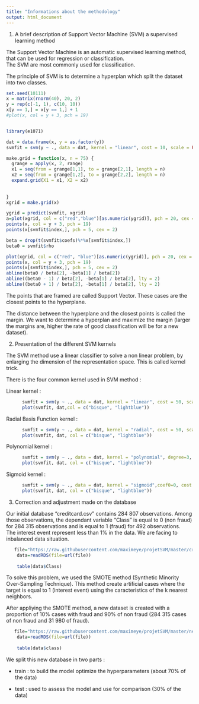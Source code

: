 ```yaml
---
title: "Informations about the methodology"
output: html_document
---
```

 
1. A brief description of Support Vector Machine (SVM) a supervised learning method

The Support Vector Machine is an automatic supervised learning method, that can be used for regression or classification.  
The SVM are most commonly used for classification.

The principle of SVM is to determine a hyperplan which split the dataset into two classes. 

```r
set.seed(10111)
x = matrix(rnorm(40), 20, 2)
y = rep(c(-1, 1), c(10, 10))
x[y == 1,] = x[y == 1,] + 1
#plot(x, col = y + 3, pch = 19)


library(e1071)

dat = data.frame(x, y = as.factor(y))
svmfit = svm(y ~ ., data = dat, kernel = "linear", cost = 10, scale = FALSE)

make.grid = function(x, n = 75) {
  grange = apply(x, 2, range)
  x1 = seq(from = grange[1,1], to = grange[2,1], length = n)
  x2 = seq(from = grange[1,2], to = grange[2,2], length = n)
  expand.grid(X1 = x1, X2 = x2)
  
  
}
xgrid = make.grid(x)

ygrid = predict(svmfit, xgrid)
a=plot(xgrid, col = c("red","blue")[as.numeric(ygrid)], pch = 20, cex = .2)
points(x, col = y + 3, pch = 19)
points(x[svmfit$index,], pch = 5, cex = 2)

beta = drop(t(svmfit$coefs)%*%x[svmfit$index,])
beta0 = svmfit$rho

plot(xgrid, col = c("red", "blue")[as.numeric(ygrid)], pch = 20, cex = .2)
points(x, col = y + 3, pch = 19)
points(x[svmfit$index,], pch = 5, cex = 2)
abline(beta0 / beta[2], -beta[1] / beta[2])
abline((beta0 - 1) / beta[2], -beta[1] / beta[2], lty = 2)
abline((beta0 + 1) / beta[2], -beta[1] / beta[2], lty = 2)

```


The points that are framed are called Support Vector. These cases are the closest points to the hyperplane. 

The distance between the hyperplane and the closest points is called the margin. We want to determine a hyperplan and maximize the margin (larger the margins are, higher the rate of good classification will be for a new dataset).  




2. Presentation of the different SVM kernels 

The SVM method use a linear classifier to solve a non linear problem, by enlarging the dimension of the representation space. This is called kernel trick. 

There is the four common kernel used in SVM method : 

Linear kernel :

```r
      svmfit = svm(y ~ ., data = dat, kernel = "linear", cost = 50, scale = FALSE) 
      plot(svmfit, dat,col = c("bisque", "lightblue"))
```
Radial Basis Function kernel :

```r
      svmfit = svm(y ~ ., data = dat, kernel = "radial", cost = 50, scale = FALSE) 
      plot(svmfit, dat, col = c("bisque", "lightblue"))
```

Polynomial kernel :

```r
      svmfit = svm(y ~ ., data = dat, kernel = "polynomial", degree=3, coef0=0, cost = 50, scale = FALSE) 
      plot(svmfit, dat, col = c("bisque", "lightblue"))
```

Sigmoid kernel :

```r
      svmfit = svm(y ~ ., data = dat, kernel = "sigmoid",coef0=0, cost = 50, scale = FALSE) 
      plot(svmfit, dat, col = c("bisque", "lightblue"))
```



  

3. Correction and adjustment made on the database 

Our initial database "creditcard.csv" contains 284 807 observations. 
Among those observations, the dependant variable "Class" is equal to 0 (non fraud) for 284 315 observations and is equal to 1 (fraud) for 492 observations.   
The interest event represent less than 1% in the data.
We are facing to inbalanced data situation. 

```r
   file="https://raw.githubusercontent.com/maximeye/projetSVM/master/creditcard.rds"
    data=readRDS(file=url(file))
    
    table(data$Class) 
```



To solve this problem, we used the SMOTE method (Synthetic Minority Over-Sampling Technique).
This method create artificial cases where the target is equal to 1 (interest event) using the caracteristics of the k nearest neighbors. 

After appliying the SMOTE method, a new dataset is created with a proportion of 10% cases with fraud and 90% of non fraud (284 315 cases of non fraud and 31 980 of fraud).


```r
   file="https://raw.githubusercontent.com/maximeye/projetSVM/master/new.rds"
    data=readRDS(file=url(file))
    
    table(data$class) 
```


We split this new database in two parts : 

- train : to build the model optimize the hyperparameters (about 70% of the data)

- test : used to assess the model and use for comparison (30% of the data)



